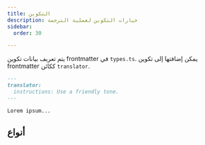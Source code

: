 ```yaml
---
title: التكوين
description: خيارات التكوين لعملية الترجمة
sidebar:
  order: 30

---
```



يتم تعريف بيانات تكوين frontmatter في `types.ts`. يمكن إضافتها إلى تكوين frontmatter ككائن `translator`.

```markdown
---
translator:
  instructions: Use a friendly tone.
---

Lorem ipsum...
```

## أنواع

<Code lang="ts" code={types} title="أنواع التكوين" />

